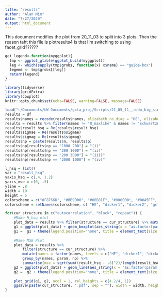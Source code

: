 ```yaml
---
title: "results"
author: "Alan Min"
date: "7/27/2020"
output: html_document
---
```


This document modifies the plot from 20_11_03 to split into 3 plots. Then the reason taht this file is plotresults4 is that I'm switching to using facet_grid??????

```r
get_legend<-function(myggplot){
  tmp <- ggplot_gtable(ggplot_build(myggplot))
  leg <- which(sapply(tmp$grobs, function(x) x$name) == "guide-box")
  legend <- tmp$grobs[[leg]]
  return(legend)
}
```


```r
library(tidyverse)
library(gridExtra)
library(cowplot)
knitr::opts_chunk$set(echo=FALSE, warning=FALSE, message=FALSE)

load("~/Documents/UW Documents/gcta_proj/Scripts/21_05_11__redo_big_sim/june1results.Rda")
results = df
results$names = recode(results$names, elizabeth_no_diag = "HE", elizabeth_diag = "HE2", ldak1 = "ldak")
results = results %>% filter(names != "R_maxlike" & names != "schwartzman" & names != "HE2" & names != "ldak2")
results$result_hsq = Re(results$result_hsq)
results$sigmae = Re(results$sigmae)
results$sigmag = Re(results$sigmag)
results$np = paste(results$n, results$p)
results$np[results$np == "1000 200"] = "(i)"
results$np[results$np == "200 1000"] = "(ii)"
results$np[results$np == "200 3000"] = "(iii)"
results$np[results$np == "2000 1000"] = "(iv)"

l_hsq = list()
var = "result_hsq"
yaxis_hsq = c(.4, 1.2)
yaxis_mse = c(0, .5)
yline = .8
width = 10
height = 5
colorscheme = c("#F8766D", "#BB9D00", "#00B81F", "#000000", "#00A5FF", "#E76BF3") #Instead of #000000 it was "#00C0B8"
colorscheme = setNames(colorscheme, c( "HE", "dicker1", "dicker2", "gcta", "ldak", "gold_standard"))

for(cur_structure in c("autocorrelation", "block", "repeat")) {
	#Make H_hsq plot
	plot_data = results %>% filter(structure == cur_structure) %>% mutate(names = factor(names, levels = c("HE", "dicker1", "dicker2", "gcta", "ldak", "gold_standard")))
	g1 = ggplot(plot_data) + geom_boxplot(aes_string(x = "as.factor(param)", y = var, col = "names"), na.rm=TRUE) + geom_hline(yintercept = yline) + facet_grid(cols=vars(np)) + ylab("Heritability")
	g1 =  g1 + theme(legend.position="none", title = element_text(size = 8, hjust = .5), plot.title = element_text(hjust = 0.5), axis.title.x = element_blank(), strip.background = element_blank(), axis.text.x = element_blank(), axis.ticks.x = element_blank()) + coord_cartesian(ylim = yaxis_hsq) + scale_color_manual(values = colorscheme, drop = T)
	
	#Make MSE Plot
	plot_data = results %>%
		filter(structure == cur_structure) %>%
		mutate(names = factor(names, levels = c("HE", "dicker1", "dicker2", "gcta", "ldak", "gold_standard"))) %>%
		group_by(names, param, np) %>%
		summarise(mse = sqrt(sum((result_hsq - .8)^2)/length(result_hsq)), .groups = "keep")
	g2 = ggplot(plot_data) + geom_line(aes_string(x = "as.factor(param)", y = "mse", col = "names", group = "names")) + facet_grid(cols=vars(np)) + ylab("MSE")
	g2 =  g2 + theme(legend.position="none", title = element_text(size = 8, hjust = .5), plot.title = element_text(hjust = 0.5), axis.title.x = element_blank(), strip.background = element_blank(), strip.text.x = element_blank()) + coord_cartesian(ylim = yaxis_mse) + scale_color_manual(values = colorscheme, drop = T) 
	
	plot_grid(g1, g2, ncol = 1, rel_heights = c(4.2/4, 1))
	ggsave(paste(cur_structure, ".pdf", sep = ""), width = width, height = height)
}
```


